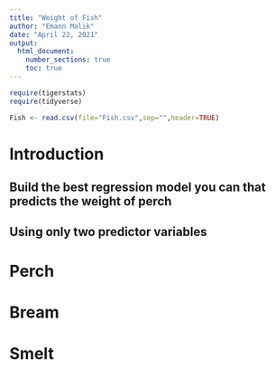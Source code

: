 ```yaml
---
title: "Weight of Fish"
author: "Emann Malik"
date: "April 22, 2021"
output: 
  html_document:
    number_sections: true
    toc: true
---
```



```r
require(tigerstats)
require(tidyverse)
```
  
```r
Fish <- read.csv(file="Fish.csv",sep="",header=TRUE)
```
  
# Introduction

<!--In this section you explain what you are trying to show.  Where did the data come from?  What is the research or other question you are trying to answer?!-->

## Build the best regression model you can that predicts the weight of perch
## Using only two predictor variables  
  
# Perch
  
# Bream
  
# Smelt  
  
  
  